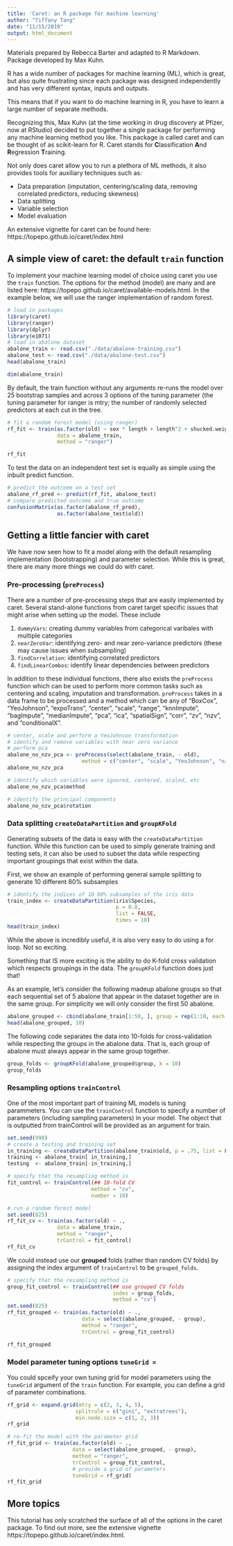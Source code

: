 ```yaml
---
title: 'Caret: an R package for machine learning'
author: "Tiffany Tang"
date: "11/15/2019"
output: html_document
---
```

Materials prepared by Rebecca Barter and adapted to R Markdown. Package developed by Max Kuhn.

R has a wide number of packages for machine learning (ML), which is great, but also quite frustrating since each package was designed independently and has very different syntax, inputs and outputs.

This means that if you want to do machine learning in R, you have to learn a large number of separate methods.

Recognizing this, Max Kuhn (at the time working in drug discovery at Pfizer, now at RStudio) decided to put together a single package for performing any machine learning method you like. This package is called caret and can be thought of as scikit-learn for R. Caret stands for **C**lassification **A**nd **R**egression **T**raining.

Not only does caret allow you to run a plethora of ML methods, it also provides tools for auxiliary techniques such as:

* Data preparation (imputation, centering/scaling data, removing correlated predictors, reducing skewness)
* Data splitting
* Variable selection
* Model evaluation

An extensive vignette for caret can be found here: https://topepo.github.io/caret/index.html

## A simple view of caret: the default ```train``` function

To implement your machine learning model of choice using caret you use the ```train``` function. The options for the method (model) are many and are listed here: https://topepo.github.io/caret/available-models.html. In the example below, we will use the ranger implementation of random forest.

```r
# load in packages
library(caret)
library(ranger)
library(dplyr)
library(e1071)
# load in abalone dataset
abalone_train <- read.csv("./data/abalone-training.csv")
abalone_test <- read.csv("./data/abalone-test.csv")
head(abalone_train)
```

```r
dim(abalone_train)
```

By default, the train function without any arguments re-runs the model over 25 bootstrap samples and across 3 options of the tuning parameter (the tuning parameter for ranger is mtry; the number of randomly selected predictors at each cut in the tree.

```r
# fit a random forest model (using ranger)
rf_fit <- train(as.factor(old) ~ sex * length + length^2 + shucked.weight, 
                data = abalone_train, 
                method = "ranger")

rf_fit
```

To test the data on an independent test set is equally as simple using the inbuilt predict function.

```r
# predict the outcome on a test set
abalone_rf_pred <- predict(rf_fit, abalone_test)
# compare predicted outcome and true outcome
confusionMatrix(as.factor(abalone_rf_pred), 
                as.factor(abalone_test$old))
```

## Getting a little fancier with caret
We have now seen how to fit a model along with the default resampling implementation (bootstrapping) and parameter selection. While this is great, there are many more things we could do with caret.

### Pre-processing (```preProcess```)
There are a number of pre-processing steps that are easily implemented by caret. Several stand-alone functions from caret target specific issues that might arise when setting up the model. These include

1. ```dummyVars```: creating dummy variables from categorical varibales with multiple categories
2. ```nearZeroVar```: identifying zero- and near zero-variance predictors (these   may cause issues when subsampling)
3. ```findCorrelation```: identifying correlated predictors
4. ```findLinearCombos```: identify linear dependencies between predictors

In addition to these individual functions, there also exists the ```preProcess``` function which can be used to perform more common tasks such as centering and scaling, imputation and transformation. ```preProcess``` takes in a data frame to be processed and a method which can be any of "BoxCox", "YeoJohnson", "expoTrans", "center", "scale", "range", "knnImpute", "bagImpute", "medianImpute", "pca", "ica", "spatialSign", "corr", "zv", "nzv", and "conditionalX".

```r
# center, scale and perform a YeoJohnson transformation
# identify and remove variables with near zero variance
# perform pca
abalone_no_nzv_pca <- preProcess(select(abalone_train, - old), 
                        method = c("center", "scale", "YeoJohnson", "nzv", "pca"))
abalone_no_nzv_pca
```

```r
# identify which variables were ignored, centered, scaled, etc
abalone_no_nzv_pca$method
```
```r
# identify the principal components
abalone_no_nzv_pca$rotation
```


### Data splitting ```createDataPartition``` and ```groupKFold``` 
Generating subsets of the data is easy with the ```createDataPartition``` function. While this function can be used to simply generate training and testing sets, it can also be used to subset the data while respecting important groupings that exist within the data.

First, we show an example of performing general sample splitting to generate 10 different 80% subsamples

```r
# identify the indices of 10 80% subsamples of the iris data
train_index <- createDataPartition(iris$Species,
                                   p = 0.8,
                                   list = FALSE,
                                   times = 10)
head(train_index)
```
While the above is incredibly useful, it is also very easy to do using a for loop. Not so exciting.

Something that IS more exciting is the ability to do K-fold cross validation which respects groupings in the data. The ```groupKFold``` function does just that!

As an example, let's consider the following madeup abalone groups so that each sequential set of 5 abalone that appear in the dataset together are in the same group. For simplicity we will only consider the first 50 abalone.

```r
abalone_grouped <- cbind(abalone_train[1:50, ], group = rep(1:10, each = 5))
head(abalone_grouped, 10)
```

The following code separates the data into 10-folds for cross-validation while respecting the groups in the abalone data. That is, each group of abalone must always appear in the same group together.

```r
group_folds <- groupKFold(abalone_grouped$group, k = 10)
group_folds
```

### Resampling options ```trainControl```
One of the most important part of training ML models is tuning parammeters. You can use the ```trainControl``` function to specify a number of parameters (including sampling parameters) in your model. The object that is outputted from trainControl will be provided as an argument for train.

```r
set.seed(998)
# create a testing and training set
in_training <- createDataPartition(abalone_train$old, p = .75, list = FALSE)
training <- abalone_train[ in_training,]
testing  <- abalone_train[-in_training,]

# specify that the resampling method is 
fit_control <- trainControl(## 10-fold CV
                           method = "cv",
                           number = 10)

# run a random forest model
set.seed(825)
rf_fit_cv <- train(as.factor(old) ~ ., 
                data = abalone_train, 
                method = "ranger",
                trControl = fit_control)
rf_fit_cv
```

We could instead use our **grouped** folds (rather than random CV folds) by assigning the index argument of ```trainControl``` to be ```grouped_folds```.

```r
# specify that the resampling method is 
group_fit_control <- trainControl(## use grouped CV folds
                                  index = group_folds,
                                  method = "cv")
set.seed(825)
rf_fit_grouped <- train(as.factor(old) ~ ., 
                        data = select(abalone_grouped, - group), 
                        method = "ranger",
                        trControl = group_fit_control)

rf_fit_grouped
```


### Model parameter tuning options ```tuneGrid = ```
You could spceify your own tuning grid for model parameters using the  ```tuneGrid``` argument of the ```train``` function. For example, you can define a grid of parameter combinations.

```r
rf_grid <- expand.grid(mtry = c(2, 3, 4, 5),
                      splitrule = c("gini", "extratrees"),
                      min.node.size = c(1, 2, 3))
rf_grid
```

```r
# re-fit the model with the parameter grid
rf_fit_grid <- train(as.factor(old) ~ ., 
                     data = select(abalone_grouped, - group), 
                     method = "ranger",
                     trControl = group_fit_control,
                     # provide a grid of parameters
                     tuneGrid = rf_grid)
rf_fit_grid
```

## More topics
This tutorial has only scratched the surface of all of the options in the caret package. To find out more, see the extensive vignette https://topepo.github.io/caret/index.html.






